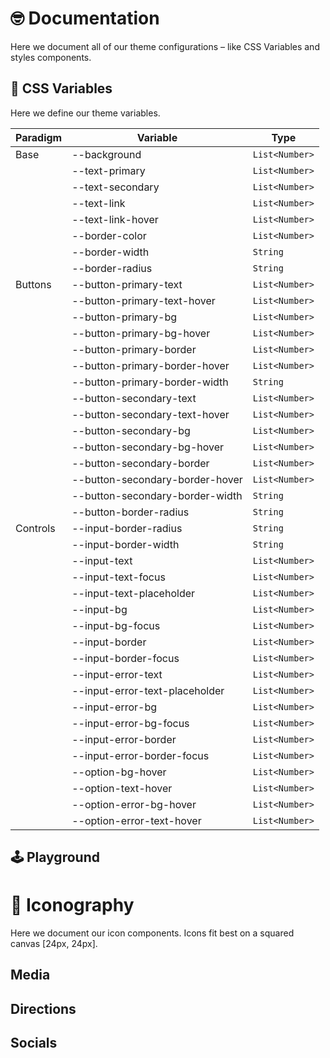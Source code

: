 
<Meta title="Layout & Styleguide" />

# 🤓 Documentation

Here we document all of our theme configurations – like CSS Variables and styles components.

<Spacer />

## 🎨 CSS Variables

Here we define our theme variables.

| Paradigm | Variable                        | Type           |
| -------- | ------------------------------- | -------------- |
| Base     | --background                    | `List<Number>` |
|          | --text-primary                  | `List<Number>` |
|          | --text-secondary                | `List<Number>` |
|          | --text-link                     | `List<Number>` |
|          | --text-link-hover               | `List<Number>` |
|          | --border-color                  | `List<Number>` |
|          | --border-width                  | `String`       |
|          | --border-radius                 | `String`       |
| Buttons  | --button-primary-text           | `List<Number>` |
|          | --button-primary-text-hover     | `List<Number>` |
|          | --button-primary-bg             | `List<Number>` |
|          | --button-primary-bg-hover       | `List<Number>` |
|          | --button-primary-border         | `List<Number>` |
|          | --button-primary-border-hover   | `List<Number>` |
|          | --button-primary-border-width   | `String`       |
|          | --button-secondary-text         | `List<Number>` |
|          | --button-secondary-text-hover   | `List<Number>` |
|          | --button-secondary-bg           | `List<Number>` |
|          | --button-secondary-bg-hover     | `List<Number>` |
|          | --button-secondary-border       | `List<Number>` |
|          | --button-secondary-border-hover | `List<Number>` |
|          | --button-secondary-border-width | `String`       |
|          | --button-border-radius          | `String`       |
| Controls | --input-border-radius           | `String`       |
|          | --input-border-width            | `String`       |
|          | --input-text                    | `List<Number>` |
|          | --input-text-focus              | `List<Number>` |
|          | --input-text-placeholder        | `List<Number>` |
|          | --input-bg                      | `List<Number>` |
|          | --input-bg-focus                | `List<Number>` |
|          | --input-border                  | `List<Number>` |
|          | --input-border-focus            | `List<Number>` |
|          | --input-error-text              | `List<Number>` |
|          | --input-error-text-placeholder  | `List<Number>` |
|          | --input-error-bg                | `List<Number>` |
|          | --input-error-bg-focus          | `List<Number>` |
|          | --input-error-border            | `List<Number>` |
|          | --input-error-border-focus      | `List<Number>` |
|          | --option-bg-hover               | `List<Number>` |
|          | --option-text-hover             | `List<Number>` |
|          | --option-error-bg-hover         | `List<Number>` |
|          | --option-error-text-hover       | `List<Number>` |

<Spacer />

## 🕹 Playground

<Playground />

<Spacer />

# 👀 Iconography

Here we document our icon components. Icons fit best on a squared canvas [24px, 24px].

<Spacer />

<IconGallery>
    <IconItem name="Alert">
        <Icon.Alert />
    </IconItem>
    <IconItem name="Checkmark">
        <Icon.Checkmark />
    </IconItem>
    <IconItem name="Close">
        <Icon.Close />
    </IconItem>
    <IconItem name="Convoy">
        <Icon.Convoy />
    </IconItem>
    <IconItem name="Dots.Horizontal">
        <Icon.Dots.Horizontal />
    </IconItem>
    <IconItem name="Dots.Vertical">
        <Icon.Dots.Vertical />
    </IconItem>
    <IconItem name="Menu">
        <Icon.Menu />
    </IconItem>
    <IconItem name="Search">
        <Icon.Search />
    </IconItem>
</IconGallery>

<Spacer />

## Media

<IconGallery>
    <IconItem name="Media.Fullscreen">
        <Icon.Media.Fullscreen />
    </IconItem>
    <IconItem name="Media.Loud">
        <Icon.Media.Loud />
    </IconItem>
    <IconItem name="Media.Mute">
        <Icon.Media.Mute />
    </IconItem>
    <IconItem name="Media.Pause">
        <Icon.Media.Pause />
    </IconItem>
    <IconItem name="Media.Play">
        <Icon.Media.Play />
    </IconItem>
</IconGallery>

<Spacer />

## Directions

<IconGallery>
    <IconItem name="Direction.East">
        <Icon.Direction.East />
    </IconItem>
    <IconItem name="Direction.West">
        <Icon.Direction.West />
    </IconItem>
    <IconItem name="Direction.North">
        <Icon.Direction.North />
    </IconItem>
    <IconItem name="Direction.South">
        <Icon.Direction.South />
    </IconItem>
</IconGallery>

<Spacer />

## Socials

<IconGallery>
    <IconItem name="Social.Facebook">
        <Icon.Social.Facebook />
    </IconItem>
    <IconItem name="Social.Instagram">
        <Icon.Social.Instagram />
    </IconItem>
    <IconItem name="Social.Linkedin">
        <Icon.Social.Linkedin />
    </IconItem>
    <IconItem name="Social.Twitter">
        <Icon.Social.Twitter />
    </IconItem>
    <IconItem name="Social.Youtube">
        <Icon.Social.Youtube />
    </IconItem>
</IconGallery>
